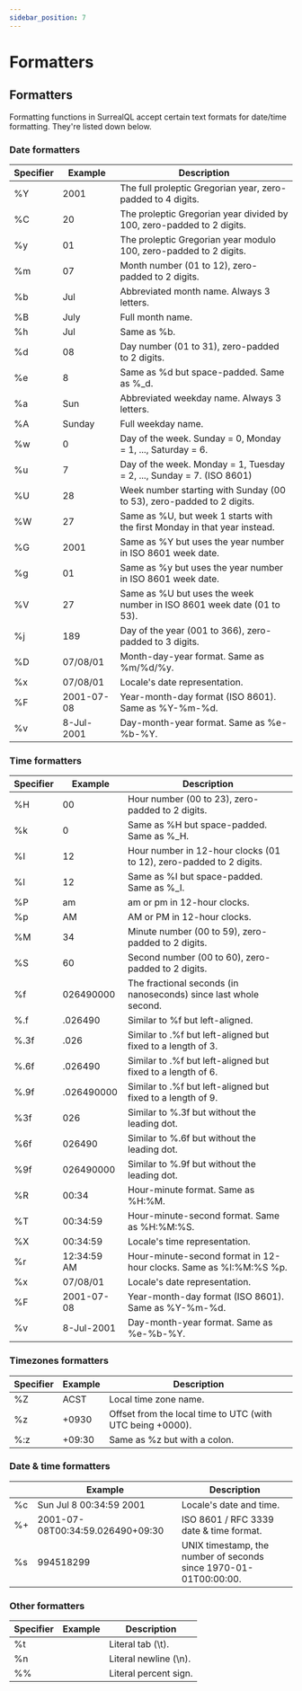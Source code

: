 ```yaml
---
sidebar_position: 7
---
```


# Formatters

## Formatters

Formatting functions in SurrealQL accept certain text formats for date/time formatting. They're listed down below.

### Date formatters

<table>
<thead>
  <tr>
    <th>Specifier</th>
    <th>Example</th>
    <th>Description</th>
  </tr>
</thead>
<tbody>
  <tr>
    <td>%Y</td>
    <td>2001</td>
    <td>The full proleptic Gregorian year, zero-padded to 4 digits.</td>
  </tr>
  <tr>
    <td>%C</td>
    <td>20</td>
    <td>The proleptic Gregorian year divided by 100, zero-padded to 2 digits.</td>
  </tr>
  <tr>
    <td>%y</td>
    <td>01</td>
    <td>The proleptic Gregorian year modulo 100, zero-padded to 2 digits.</td>
  </tr>
  <tr>
    <td>%m</td>
    <td>07</td>
    <td>Month number (01 to 12), zero-padded to 2 digits.</td>
  </tr>
  <tr>
    <td>%b</td>
    <td>Jul</td>
    <td>Abbreviated month name. Always 3 letters.</td>
  </tr>
  <tr>
    <td>%B</td>
    <td>July</td>
    <td>Full month name.</td>
  </tr>
  <tr>
    <td>%h</td>
    <td>Jul</td>
    <td>Same as %b.</td>
  </tr>
  <tr>
    <td>%d</td>
    <td>08</td>
    <td>Day number (01 to 31), zero-padded to 2 digits.</td>
  </tr>
  <tr>
    <td>%e</td>
    <td>8</td>
    <td>Same as %d but space-padded. Same as %_d.</td>
  </tr>
  <tr>
    <td>%a</td>
    <td>Sun</td>
    <td>Abbreviated weekday name. Always 3 letters.</td>
  </tr>
  <tr>
    <td>%A</td>
    <td>Sunday</td>
    <td>Full weekday name.</td>
  </tr>
  <tr>
    <td>%w</td>
    <td>0</td>
    <td>Day of the week. Sunday = 0, Monday = 1, ..., Saturday = 6.</td>
  </tr>
  <tr>
    <td>%u</td>
    <td>7</td>
    <td>Day of the week. Monday = 1, Tuesday = 2, ..., Sunday = 7. (ISO 8601)</td>
  </tr>
  <tr>
    <td>%U</td>
    <td>28</td>
    <td>Week number starting with Sunday (00 to 53), zero-padded to 2 digits.</td>
  </tr>
  <tr>
    <td>%W</td>
    <td>27</td>
    <td>Same as %U, but week 1 starts with the first Monday in that year instead.</td>
  </tr>
  <tr>
    <td>%G</td>
    <td>2001</td>
    <td>Same as %Y but uses the year number in ISO 8601 week date.</td>
  </tr>
  <tr>
    <td>%g</td>
    <td>01</td>
    <td>Same as %y but uses the year number in ISO 8601 week date.</td>
  </tr>
  <tr>
    <td>%V</td>
    <td>27</td>
    <td>Same as %U but uses the week number in ISO 8601 week date (01 to 53).</td>
  </tr>
  <tr>
    <td>%j</td>
    <td>189</td>
    <td>Day of the year (001 to 366), zero-padded to 3 digits.</td>
  </tr>
  <tr>
    <td>%D</td>
    <td>07/08/01</td>
    <td>Month-day-year format. Same as %m/%d/%y.</td>
  </tr>
  <tr>
    <td>%x</td>
    <td>07/08/01</td>
    <td>Locale's date representation.</td>
  </tr>
  <tr>
    <td>%F</td>
    <td>2001-07-08</td>
    <td>Year-month-day format (ISO 8601). Same as %Y-%m-%d.</td>
  </tr>
  <tr>
    <td>%v</td>
    <td>8-Jul-2001</td>
    <td>Day-month-year format. Same as %e-%b-%Y.</td>
  </tr>
</tbody>
</table>

### Time formatters

<table>
<thead>
  <tr>
    <th>Specifier</th>
    <th>Example</th>
    <th>Description</th>
  </tr>
</thead>
<tbody>
  <tr>
    <td>%H</td>
    <td>00</td>
    <td>Hour number (00 to 23), zero-padded to 2 digits.</td>
  </tr>
  <tr>
    <td>%k</td>
    <td>0</td>
    <td>Same as %H but space-padded. Same as %_H.</td>
  </tr>
  <tr>
    <td>%I</td>
    <td>12</td>
    <td>Hour number in 12-hour clocks (01 to 12), zero-padded to 2 digits.</td>
  </tr>
  <tr>
    <td>%l</td>
    <td>12</td>
    <td>Same as %I but space-padded. Same as %_I.</td>
  </tr>
  <tr>
    <td>%P</td>
    <td>am</td>
    <td>am or pm in 12-hour clocks.</td>
  </tr>
  <tr>
    <td>%p</td>
    <td>AM</td>
    <td>AM or PM in 12-hour clocks.</td>
  </tr>
  <tr>
    <td>%M</td>
    <td>34</td>
    <td>Minute number (00 to 59), zero-padded to 2 digits.</td>
  </tr>
  <tr>
    <td>%S</td>
    <td>60</td>
    <td>Second number (00 to 60), zero-padded to 2 digits.</td>
  </tr>
  <tr>
    <td>%f</td>
    <td>026490000</td>
    <td>The fractional seconds (in nanoseconds) since last whole second.</td>
  </tr>
  <tr>
    <td>%.f</td>
    <td>.026490</td>
    <td>Similar to %f but left-aligned.</td>
  </tr>
  <tr>
    <td>%.3f</td>
    <td>.026</td>
    <td>Similar to .%f but left-aligned but fixed to a length of 3.</td>
  </tr>
  <tr>
    <td>%.6f</td>
    <td>.026490</td>
    <td>Similar to .%f but left-aligned but fixed to a length of 6.</td>
  </tr>
  <tr>
    <td>%.9f</td>
    <td>.026490000</td>
    <td>Similar to .%f but left-aligned but fixed to a length of 9.</td>
  </tr>
  <tr>
    <td>%3f</td>
    <td>026</td>
    <td>Similar to %.3f but without the leading dot.</td>
  </tr>
  <tr>
    <td>%6f</td>
    <td>026490</td>
    <td>Similar to %.6f but without the leading dot.</td>
  </tr>
  <tr>
    <td>%9f</td>
    <td>026490000</td>
    <td>Similar to %.9f but without the leading dot.</td>
  </tr>
  <tr>
    <td>%R</td>
    <td>00:34</td>
    <td>Hour-minute format. Same as %H:%M.</td>
  </tr>
  <tr>
    <td>%T</td>
    <td>00:34:59</td>
    <td>Hour-minute-second format. Same as %H:%M:%S.</td>
  </tr>
  <tr>
    <td>%X</td>
    <td>00:34:59</td>
    <td>Locale's time representation.</td>
  </tr>
  <tr>
    <td>%r</td>
    <td>12:34:59 AM</td>
    <td>Hour-minute-second format in 12-hour clocks. Same as %I:%M:%S %p.</td>
  </tr>
  <tr>
    <td>%x</td>
    <td>07/08/01</td>
    <td>Locale's date representation.</td>
  </tr>
  <tr>
    <td>%F</td>
    <td>2001-07-08</td>
    <td>Year-month-day format (ISO 8601). Same as %Y-%m-%d.</td>
  </tr>
  <tr>
    <td>%v</td>
    <td>8-Jul-2001</td>
    <td>Day-month-year format. Same as %e-%b-%Y.</td>
  </tr>
</tbody>
</table>

### Timezones formatters

<table>
<thead>
  <tr>
    <th>Specifier</th>
    <th>Example</th>
    <th>Description</th>
  </tr>
</thead>
<tbody>
  <tr>
    <td>%Z</td>
    <td>ACST</td>
    <td>Local time zone name.</td>
  </tr>
  <tr>
    <td>%z</td>
    <td>+0930</td>
    <td>Offset from the local time to UTC (with UTC being +0000).</td>
  </tr>
  <tr>
    <td>%:z</td>
    <td>+09:30</td>
    <td>Same as %z but with a colon.</td>
  </tr>
</tbody>
</table>

### Date & time formatters

<table>
<thead>
  <tr>
    <th></th>
    <th>Example</th>
    <th>Description</th>
  </tr>
</thead>
<tbody>
  <tr>
    <td>%c</td>
    <td>Sun Jul 8 00:34:59 2001</td>
    <td>Locale's date and time.</td>
  </tr>
  <tr>
    <td>%+</td>
    <td>2001-07-08T00:34:59.026490+09:30</td>
    <td>ISO 8601 / RFC 3339 date &amp; time format.</td>
  </tr>
  <tr>
    <td>%s</td>
    <td>994518299</td>
    <td>UNIX timestamp, the number of seconds since 1970-01-01T00:00:00.</td>
  </tr>
</tbody>
</table>

### Other formatters

<table>
<thead>
  <tr>
    <th>Specifier</th>
    <th>Example</th>
    <th>Description</th>
  </tr>
</thead>
<tbody>
  <tr>
    <td>%t</td>
    <td></td>
    <td>Literal tab (\t).</td>
  </tr>
  <tr>
    <td>%n</td>
    <td></td>
    <td>Literal newline (\n).</td>
  </tr>
  <tr>
    <td>%%</td>
    <td></td>
    <td>Literal percent sign.</td>
  </tr>
</tbody>
</table>

